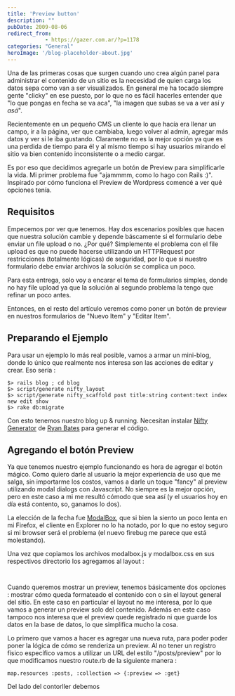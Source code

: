 ```yaml
---
title: 'Preview button'
description: ""
pubDate: 2009-08-06
redirect_from: 
            - https://gazer.com.ar/?p=1178
categories: "General"
heroImage: '/blog-placeholder-about.jpg'
---
```

Una de las primeras cosas que surgen cuando uno crea algún panel para administrar el contenido de un sitio es la necesidad de quien carga los datos sepa como van a ser visualizados. En general me ha tocado siempre gente "clicky" en ese puesto, por lo que no es fácil hacerles entender que "lo que pongas en fecha se va aca", "la imagen que subas se va a ver así y _asá_".

Recientemente en un pequeño CMS un cliente lo que hacía era llenar un campo, ir a la página, ver que cambiaba, luego volver al admin, agregar más datos y ver si le iba gustando. Claramente no es la mejor opción ya que es una perdida de tiempo para él y al mismo tiempo si hay usuarios mirando el sitio va bien contenido inconsistente o a medio cargar.

Es por eso que decidimos agregarle un botón de Preview para simplificarle la vida. Mi primer problema fue "ajammmm, como lo hago con Rails :)". Inspirado por cómo funciona el Preview de Wordpress comencé a ver qué opciones tenía.

## Requisitos

Empecemos por ver que tenemos. Hay dos escenarios posibles que hacen que nuestra solución cambie y depende báscamente si el formulario debe enviar un file upload o no. ¿Por qué? Simplemente el problema con el file upload es que no puede hacerse utilizando un HTTPRequest por restricciones (totalmente lógicas) de seguridad, por lo que si nuestro formulario debe enviar archivos la solución se complica un poco.

Para esta entrega, solo voy a encarar el tema de formularios simples, donde no hay file upload ya que la solución al segundo problema la tengo que refinar un poco antes.

Entonces, en el resto del artículo veremos como poner un botón de preview en nuestros formularios de "Nuevo Item" y "Editar Item".

## Preparando el Ejemplo

Para usar un ejemplo lo más real posible, vamos a armar un mini-blog, donde lo único que realmente nos interesa son las acciones de editar y crear. Eso sería :

```
$> rails blog ; cd blog
$> script/generate nifty_layout
$> script/generate nifty_scaffold post title:string content:text index new edit show
$> rake db:migrate
```

Con esto tenemos nuestro blog up & running. Necesitan instalar [Nifty Generator](http://github.com/ryanb/nifty-generators/tree/master) de [Ryan Bates](http://www.railscasts.com/) para generar el código.

## Agregando el botón Preview

Ya que tenemos nuestro ejemplo funcionando es hora de agregar el botón mágico. Como quiero darle al usuario la mejor experiencia de uso que me salga, sin importarme los costos, vamos a darle un toque "fancy" al preview utilizando modal dialogs con Javascript. No siempre es la mejor opción, pero en este caso a mi me resultó cómodo que sea así (y el usuarios hoy en día está contento, so, ganamos lo dos).

La elección de la fecha fue [ModalBox](http://okonet.ru/projects/modalbox/), que si bien la siento un poco lenta en mi Firefox, el cliente en Explorer no lo ha notado, por lo que no estoy seguro si mi browser será el problema (el nuevo firebug me parece que está molestando).

Una vez que copiamos los archivos modalbox.js y modalbox.css en sus respectivos directorio los agregamos al layout :

```


```

Cuando queremos mostrar un preview, tenemos básicamente dos opciones : mostrar cómo queda formateado el contenido con o sin el layout general del sitio. En este caso en particular el layout no me interesa, por lo que vamos a generar un preview solo del contenido. Además en este caso tampoco nos interesa que el preview quede registrado ni que guarde los datos en la base de datos, lo que simplifica mucho la cosa.

Lo primero que vamos a hacer es agregar una nueva ruta, para poder poder poner la lógica de cómo se renderiza un preview. Al no tener un registro físico específico vamos a utilizar un URL del estilo "/posts/preview" por lo que modificamos nuestro route.rb de la siguiente manera :

```
map.resources :posts, :collection => {:preview => :get}
```

Del lado del contorller debemos
